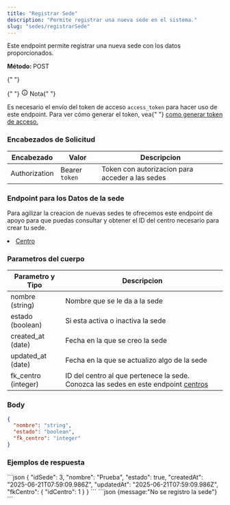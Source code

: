 ```yaml
---
title: "Registrar Sede"
description: "Permite registrar una nueva sede en el sistema."
slug: "sedes/registrarSede"
---
```



Este endpoint permite registrar una nueva sede con los datos proporcionados.

<p>
  <strong>Método: </strong>
  <span class="sl-badge caution small astro-avdet4wd">POST</span>
</p>

<Tabs>
  <TabItem label="Endpoint">
    <ApiEndpoint url={`${API_BASE_URL}/sedes`} />
  </TabItem>
</Tabs>
<aside aria-label="Nota" class="starlight-aside starlight-aside--note">
  {" "}
  <p class="starlight-aside__title" aria-hidden="true">
    {" "}
    <svg
      aria-hidden="true"
      class="starlight-aside__icon astro-c6vsoqas"
      width="16"
      height="16"
      viewBox="0 0 24 24"
      fill="currentColor"
      style="--sl-icon-size: 1em;"
    >
      <path d="M12 11a1 1 0 0 0-1 1v4a1 1 0 0 0 2 0v-4a1 1 0 0 0-1-1Zm.38-3.92a1 1 0 0 0-.76 0 1 1 0 0 0-.33.21 1.15 1.15 0 0 0-.21.33 1 1 0 0 0 .21 1.09c.097.088.209.16.33.21A1 1 0 0 0 13 8a1.05 1.05 0 0 0-.29-.71 1 1 0 0 0-.33-.21ZM12 2a10 10 0 1 0 0 20 10 10 0 0 0 0-20Zm0 18a8 8 0 1 1 0-16.001A8 8 0 0 1 12 20Z"></path>
    </svg>
    Nota{" "}
  </p>
  Es necesario el envío del token de acceso <code>access_token</code> para hacer
  uso de este endpoint. Para ver cómo generar el token, vea{" "}
  <a href="/usuarios/login">como generar token de acceso.</a>
</aside>

<h3>Encabezados de Solicitud</h3>

| Encabezado    | Valor          | Descripcion                                     |
| ------------- | -------------- | ----------------------------------------------- |
| Authorization | Bearer `token` | Token con autorizacion para acceder a las sedes |

<h3>Endpoint para los Datos de la sede</h3>

Para agilizar la creacion de nuevas sedes te ofrecemos este endpoint de apoyo para que puedas consultar y obtener el ID del centro necesario para crear tu sede.

<li>
  <a href="/centros/listarCentros">Centro</a>
</li>

<h3>Parametros del cuerpo</h3>

| Parametro y Tipo    | Descripcion                                                                                                              |
| ------------------- | ------------------------------------------------------------------------------------------------------------------------ |
| nombre (string)     | Nombre que se le da a la sede                                                                                            |
| estado (boolean)    | Si esta activa o inactiva la sede                                                                                        |
| created_at (date)   | Fecha en la que se creo la sede                                                                                          |
| updated_at (date)   | Fecha en la que se actualizo algo de la sede                                                                             |
| fk_centro (integer) | ID del centro al que pertenece la sede. Conozca las sedes en este endpoint <a href="/centros/listarCentros">centros</a> |

### Body

```json
{
  "nombre": "string",
  "estado": "boolean",
  "fk_centro": "integer"
}
```

<h3>Ejemplos de respuesta</h3>

<Tabs>
  <TabItem label="Status 201">
  ```json
  {
    "idSede": 3,
    "nombre": "Prueba",
    "estado": true,
    "createdAt": "2025-06-21T07:59:09.986Z",
    "updatedAt": "2025-06-21T07:59:09.986Z",
    "fkCentro": {
        "idCentro": 1
    }
}
  ```
  </TabItem>

  <TabItem label="Status 400">
  ```json
  {message:"No se registro la sede"}
  ```
  </TabItem>
</Tabs>
